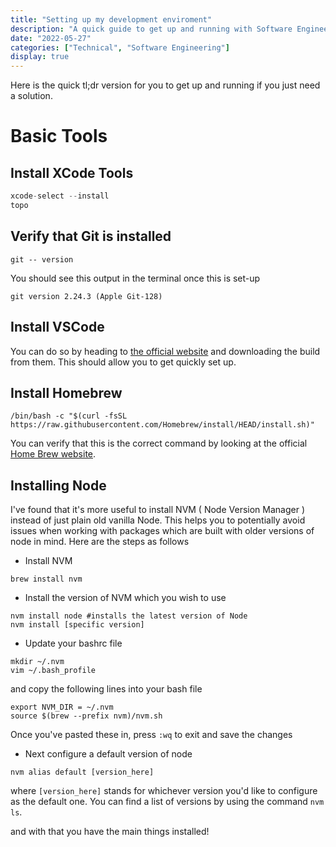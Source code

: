 ```yaml
---
title: "Setting up my development enviroment"
description: "A quick guide to get up and running with Software Engineering"
date: "2022-05-27"
categories: ["Technical", "Software Engineering"]
display: true
---
```


Here is the quick tl;dr version for you to get up and running if you just need a solution.

# Basic Tools

## Install XCode Tools

```js
xcode-select --install
topo
```

## Verify that Git is installed

```
git -- version
```

You should see this output in the terminal once this is set-up

```
git version 2.24.3 (Apple Git-128)
```

## Install VSCode

You can do so by heading to [the official website](https://code.visualstudio.com/) and downloading the build from them. This should allow you to get quickly set up.

## Install Homebrew

```
/bin/bash -c "$(curl -fsSL https://raw.githubusercontent.com/Homebrew/install/HEAD/install.sh)"
```

You can verify that this is the correct command by looking at the official [Home Brew website](https://brew.sh).

## Installing Node

I've found that it's more useful to install NVM ( Node Version Manager ) instead of just plain old vanilla Node. This helps you to potentially avoid issues when working with packages which are built with older versions of node in mind. Here are the steps as follows

- Install NVM

```
brew install nvm
```

- Install the version of NVM which you wish to use

```
nvm install node #installs the latest version of Node
nvm install [specific version]
```

- Update your bashrc file

```
mkdir ~/.nvm
vim ~/.bash_profile
```

and copy the following lines into your bash file

```
export NVM_DIR = ~/.nvm
source $(brew --prefix nvm)/nvm.sh
```

Once you've pasted these in, press `:wq` to exit and save the changes

- Next configure a default version of node

```
nvm alias default [version_here]
```

where `[version_here]` stands for whichever version you'd like to configure as the default one. You can find a list of versions by using the command `nvm ls`.

and with that you have the main things installed!

